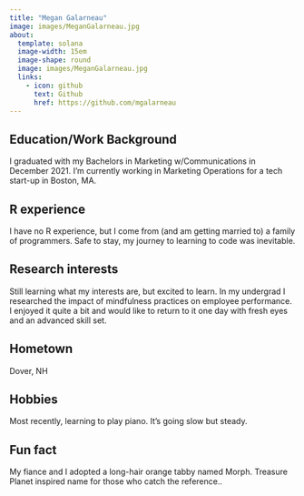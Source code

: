 ```yaml
---
title: "Megan Galarneau"
image: images/MeganGalarneau.jpg
about:
  template: solana
  image-width: 15em
  image-shape: round
  image: images/MeganGalarneau.jpg
  links:
    - icon: github
      text: Github
      href: https://github.com/mgalarneau
---
```


## Education/Work Background
I graduated with my Bachelors in Marketing w/Communications in December 2021. I’m currently working in Marketing Operations for a tech start-up in Boston, MA.

## R experience
I have no R experience, but I come from (and am getting married to) a family of programmers. Safe to stay, my journey to learning to code was inevitable.

## Research interests
Still learning what my interests are, but excited to learn. In my undergrad I researched the impact of mindfulness practices on employee performance. I enjoyed it quite a bit and would like to return to it one day with fresh eyes and an advanced skill set.

## Hometown
Dover, NH

## Hobbies
Most recently, learning to play piano. It’s going slow but steady.

## Fun fact
My fiance and I adopted a long-hair orange tabby named Morph. Treasure Planet inspired name for those who catch the reference..